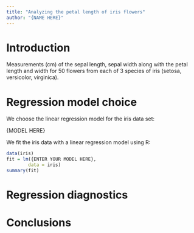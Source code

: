 ```yaml
---
title: "Analyzing the petal length of iris flowers"
author: "{NAME HERE}"
---
```


# Introduction

Measurements (cm) of the sepal length, sepal width along with the petal length and width for 50 flowers from each of 3 species of iris (setosa, versicolor, virginica).

# Regression model choice

We choose the linear regression model for the iris data set:

{MODEL HERE}

We fit the iris data with a linear regression model using R:

```r
data(iris)
fit = lm({ENTER YOUR MODEL HERE}, 
        data = iris)
summary(fit)
```

# Regression diagnostics

# Conclusions
